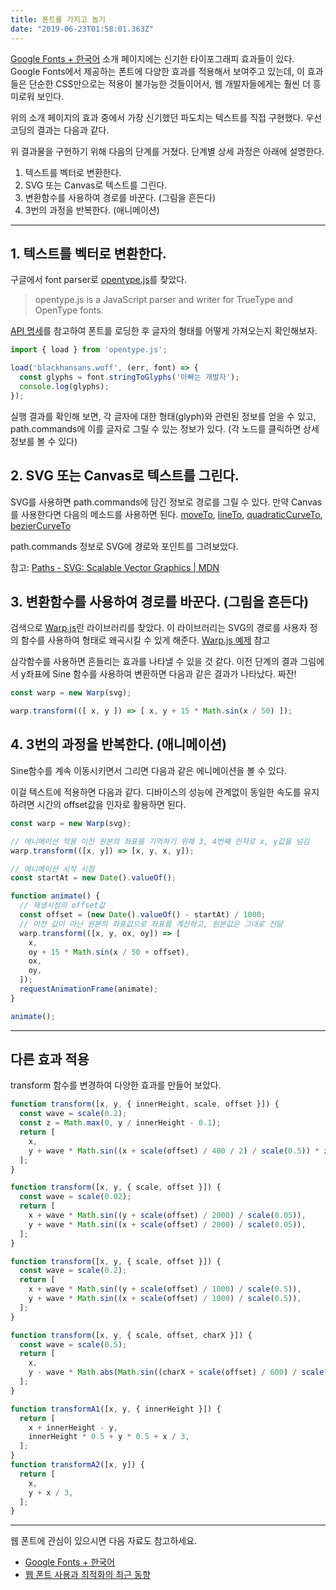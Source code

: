 ```yaml
---
title: 폰트를 가지고 놀기
date: "2019-06-23T01:58:01.363Z"
---
```



[Google Fonts + 한국어](https://googlefonts.github.io/korean/) 소개 페이지에는 신기한 타이포그래피 효과들이 있다. Google Fonts에서 제공하는 폰트에 다양한 효과를 적용해서 보여주고 있는데, 이 효과들은 단순한 CSS만으로는 적용이 불가능한 것들이어서, 웹 개발자들에게는 훨씬 더 흥미로워 보인다.

위의 소개 페이지의 효과 중에서 가장 신기했던 파도치는 텍스트를 직접 구현했다. 우선 코딩의 결과는 다음과 같다.

<WarpText message='아빠는 개발자' animate />

위 결과물을 구현하기 위해 다음의 단계를 거쳤다. 단계별 상세 과정은 아래에 설명한다.

1. 텍스트를 벡터로 변환한다.
2. SVG 또는 Canvas로 텍스트를 그린다.
3. 변환함수를 사용하여 경로를 바꾼다. (그림을 흔든다)
4. 3번의 과정을 반복한다. (애니메이션)

-----

## 1. 텍스트를 벡터로 변환한다.

구글에서 font parser로 [opentype.js](https://opentype.js.org/)를 찾았다.

> opentype.js is a JavaScript parser and writer for TrueType and OpenType fonts.

[API 명세](https://github.com/opentypejs/opentype.js#fontstringtoglyphsstring)를 참고하여 폰트를 로딩한 후 글자의 형태를 어떻게 가져오는지 확인해보자.

```js
import { load } from 'opentype.js';

load('blackhansans.woff', (err, font) => {
  const glyphs = font.stringToGlyphs('아빠는 개발자');
  console.log(glyphs);
});
```

<JsonTree message='아빠는 개발자' />

실행 결과를 확인해 보면, 각 글자에 대한 형태(glyph)와 관련된 정보를 얻을 수 있고, path.commands에 이를 글자로 그릴 수 있는 정보가 있다. (각 노드를 클릭하면 상세 정보를 볼 수 있다)

## 2. SVG 또는 Canvas로 텍스트를 그린다.

SVG를 사용하면 path.commands에 담긴 정보로 경로를 그릴 수 있다. 만약 Canvas를 사용한다면 다음의 메소드를 사용하면 된다. [moveTo](https://developer.mozilla.org/en-US/docs/Web/API/CanvasRenderingContext2D/moveTo), [lineTo](https://developer.mozilla.org/en-US/docs/Web/API/CanvasRenderingContext2D/lineTo), [quadraticCurveTo](https://developer.mozilla.org/en-US/docs/Web/API/CanvasRenderingContext2D/quadraticCurveTo), [bezierCurveTo](https://developer.mozilla.org/en-US/docs/Web/API/CanvasRenderingContext2D/bezierCurveTo)

path.commands 정보로 SVG에 경로와 포인트를 그려보았다.

참고: [Paths - SVG: Scalable Vector Graphics | MDN](https://developer.mozilla.org/ko/docs/Web/SVG/Tutorial/Paths#%EC%84%A0(Line)_%EB%AA%85%EB%A0%B9%EC%96%B4)

<WarpText
  message='아빠는 개발자'
  outline
  transform={null}
  padding={10}
  paddingTop={2}
  paddingBottom={2}
/>

## 3. 변환함수를 사용하여 경로를 바꾼다. (그림을 흔든다)

검색으로 [Warp.js](https://benjamminf.github.io/warpjs/)란 라이브러리를 찾았다. 이 라이브러리는 SVG의 경로를 사용자 정의 함수를 사용하여 형태로 왜곡시킬 수 있게 해준다. [Warp.js 예제](https://codepen.io/benjamminf/pen/NpZLeb) 참고

삼각함수를 사용하면 흔들리는 효과를 나타낼 수 있을 것 같다. 이전 단계의 결과 그림에서 y좌표에 Sine 함수를 사용하여 변환하면 다음과 같은 결과가 나타났다. 짜잔!

```js
const warp = new Warp(svg);

warp.transform(([ x, y ]) => [ x, y + 15 * Math.sin(x / 50) ]);
```

<WarpText message='아빠는 개발자' outline />

## 4. 3번의 과정을 반복한다. (애니메이션)

Sine함수를 계속 이동시키면서 그리면 다음과 같은 에니메이션을 볼 수 있다.

<Trigonometric />

이걸 텍스트에 적용하면 다음과 같다. 디바이스의 성능에 관계없이 동일한 속도를 유지하려면 시간의 offset값을 인자로 활용하면 된다.

<WarpText message='아빠는 개발자' animate />

```js
const warp = new Warp(svg);

// 에니메이션 적용 이전 원본의 좌표를 기억하기 위해 3, 4번째 인자로 x, y값을 넘김
warp.transform(([x, y]) => [x, y, x, y]);

// 에니메이션 시작 시점
const startAt = new Date().valueOf();

function animate() {
  // 재생시점의 offset값
  const offset = (new Date().valueOf() - startAt) / 1000;
  // 이전 값이 아닌 원본의 좌표값으로 좌표를 계산하고, 원본값은 그대로 전달
  warp.transform(([x, y, ox, oy]) => [
    x,
    oy + 15 * Math.sin(x / 50 + offset),
    ox,
    oy,
  ]);
  requestAnimationFrame(animate);
}

animate();
```

-----

## 다른 효과 적용

transform 함수를 변경하여 다양한 효과를 만들어 보았다.

<WarpText
  message='니모를 찾아서'
  transform={transform1}
  animate
  paddingTop={2}
/>

```js
function transform([x, y, { innerHeight, scale, offset }]) {
  const wave = scale(0.2);
  const z = Math.max(0, y / innerHeight - 0.1);
  return [
    x,
    y + wave * Math.sin((x + scale(offset) / 400 / 2) / scale(0.5)) * z,
  ];
}
```

<div style={{ height: '2.5rem' }} />

<WarpText
  message='부들부들'
  transform={transform2}
  animate
  interpolate={20}
  paddingTop={2}
  paddingBottom={2}
/>

```js
function transform([x, y, { scale, offset }]) {
  const wave = scale(0.02);
  return [
    x + wave * Math.sin((y + scale(offset) / 2000) / scale(0.05)),
    y + wave * Math.sin((x + scale(offset) / 2000) / scale(0.05)),
  ];
}
```

<div style={{ height: '2.5rem' }} />

<WarpText
  message='어지러워요...'
  fontFamily='Cute Font'
  transform={transform3}
  animate
  interpolate={20}
  padding={paddingTop}
/>

```js
function transform([x, y, { scale, offset }]) {
  const wave = scale(0.2);
  return [
    x + wave * Math.sin((y + scale(offset) / 1000) / scale(0.5)),
    y + wave * Math.sin((x + scale(offset) / 1000) / scale(0.5)),
  ];
}
```

<div style={{ height: '2.5rem' }} />

<WarpText
  message='토끼는 깡총깡총'
  fontFamily='Cute Font'
  transform={transform4}
  animate
  paddingTop={paddingTop4}
  paddingBottom={2}
/>

```js
function transform([x, y, { scale, offset, charX }]) {
  const wave = scale(0.5);
  return [
    x,
    y - wave * Math.abs(Math.sin((charX + scale(offset) / 600) / scale(0.4))),
  ];
}
```

<div style={{ height: '2.5rem' }} />

<div style={{ position: 'relative', maxWidth: 600 }}>
  <WarpText
    message="해운대"
    transform={transformA1}
    color="silver"
    paddingRight={200}
    paddingBottom={150}
  />
  <div style={{ position: 'absolute', top: 0, width: '100%' }}>
    <WarpText message="해운대"
    transform={transformA2}
    paddingRight={200}
    paddingBottom={200}/>
  </div>
</div>

```js
function transformA1([x, y, { innerHeight }]) {
  return [
    x + innerHeight - y,
    innerHeight * 0.5 + y * 0.5 + x / 3,
  ];
}
function transformA2([x, y]) {
  return [
    x,
    y + x / 3,
  ];
}

```

<div style={{ height: '2.5rem' }} />


---

웹 폰트에 관심이 있으시면 다음 자료도 참고하세요.

- [Google Fonts + 한국어](https://googlefonts.github.io/korean/)
- [웹 폰트 사용과 최적화의 최근 동향](https://d2.naver.com/helloworld/4969726)
